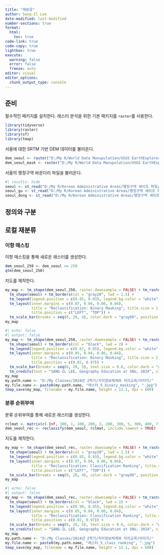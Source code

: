 ```yaml
---
title: "재분류"
author: Sang-Il Lee
date-modified: last-modified
number-sections: true
format: 
  html: 
    toc: true
code-link: true
code-copy: true
lightbox: true
execute: 
  warning: false
  error: false
  freeze: auto
editor: visual
editor_options: 
  chunk_output_type: console
---
```


## 준비

필수적인 패키지를 설치한다. 래스터 분석을 위한 기본 패키지를 `raster`를 사용한다.

```r
library(tidyverse)
library(raster)
library(sf)
library(tmap)
```

서울에 대한 SRTM 기반 DEM 데이터를 불러온다.

```r
dem_seoul <- raster("D:/My R/World Data Manupulation/USGS EarthExplorer/srtm_seoul.tif")
dem_seoul_mask <- raster("D:/My R/World Data Manupulation/USGS EarthExplorer/srtm_seoul_mask.tif")
```

서울의 행정구역 바운더리 파일을 불러온다.

```r
#| results: hide
seoul <- st_read("D:/My R/Korean Administrative Areas/행정구역 셰이프 파일/2 Original Cleaning/2023_2Q/SEOUL_SIDO_2023_2Q.shp")
seoul_gu <- st_read("D:/My R/Korean Administrative Areas/행정구역 셰이프 파일/2 Original Cleaning/2023_2Q/SEOUL_GU_2023_2Q.shp")
seoul_dong <- st_read("D:/My R/Korean Administrative Areas/행정구역 셰이프 파일/2 Original Cleaning/2023_2Q/SEOUL_EMD_2023_2Q.shp")
```

## 정의와 구분

## 로컬 재분류

### 이항 매스킹

이항 매스킹을 통해 새로운 래스터를 생성한다.

```r
dem_seoul_250 <- dem_seoul >= 250
qtm(dem_seoul_250)
```

지도를 제작한다.

```r
my_map <- tm_shape(dem_seoul_250, raster.downsample = FALSE) + tm_raster(style = "cat", labels = c("No", "Yes"), title = "Elev. >= 250") +
  tm_shape(seoul) + tm_borders(col = "gray20", lwd = 1.5) +
  tm_legend(legend.position = c(0.85, 0.03), legend.bg.color = "white", legend.bg.alpha = 0.6) +
  tm_layout(inner.margins = c(0.07, 0.04, 0.06, 0.04), 
            title = "Reclassification: Binary Masking", title.size = 1, 
            title.position = c("LEFT", "TOP")) + 
  tm_scale_bar(breaks = seq(0, 20, 4), color.dark = "gray60", position = c(0.03, 0.01))
my_map
```

```r
#| echo: false
#| output: false
my_map <- tm_shape(dem_seoul_250, raster.downsample = FALSE) + tm_raster(style = "cat", labels = c("No", "Yes"), title = "Elev. >= 250") +
  tm_shape(seoul) + tm_borders(col = "black", lwd = 2) +
  tm_legend(legend.position = c(0.87, 0.05), legend.bg.color = "white", legend.bg.alpha = 0.6, legend.title.size = 1.5, legend.text.size = 1.2) +
  tm_layout(inner.margins = c(0.05, 0.04, 0.06, 0.04), 
            title = "Reclassification: Binary Masking", title.size = 2,
            title.position = c(0.02, 0.97)) + 
  tm_scale_bar(breaks = seq(0, 20, 5), text.size = 0.6, color.dark = "gray60", position = c(0.03, 0.01)) +
  tm_credits(text = "SANG-IL LEE, Geography Education at SNU, 2024", size = 0.8, position = c(0.76, 0.01))
my_map
my.path.name <- "D:/My Classes/2024년 2학기/지리정보체계와 지리교육/이미지/"
my.file.name <- paste0(my.path.name, "래스터_5_binary_masking", ".jpg")
tmap_save(my_map, filename = my.file.name, height = 12.1, dpi = 600)
```

### 분류 순위부여

분류 순위부여를 통해 새로운 래스터를 생성한다.

```r
rclmat <- matrix(c(-Inf, 100, 1, 100, 200, 3, 200, 300, 5, 300, 400, 7, 400, Inf, 9), ncol = 3, byrow = TRUE)
dem_seoul_rec <- reclassify(dem_seoul, rclmat, include.lowest = TRUE)
```

지도를 제작한다.

```r
my_map <- tm_shape(dem_seoul_rec, raster.downsample = FALSE) + tm_raster(style = "cat", title = "Classes") +
  tm_shape(seoul) + tm_borders(col = "gray20", lwd = 1.5) +
  tm_legend(legend.position = c(0.85, 0.03), legend.bg.color = "white", legend.bg.alpha = 0.6) +
  tm_layout(inner.margins = c(0.07, 0.04, 0.06, 0.04), 
            title = "Reclassification: Classification Ranking", title.size = 1, 
            title.position = c("LEFT", "TOP")) + 
  tm_scale_bar(breaks = seq(0, 20, 4), color.dark = "gray60", position = c(0.03, 0.01))
my_map
```

```r
#| echo: false
#| output: false
my_map <- tm_shape(dem_seoul_rec, raster.downsample = FALSE) + tm_raster(style = "cat", title = "Classes") +
  tm_shape(seoul) + tm_borders(col = "black", lwd = 2) +
  tm_legend(legend.position = c(0.90, 0.05), legend.bg.color = "white", legend.bg.alpha = 0.6, legend.title.size = 1.5, legend.text.size = 1.2) +
  tm_layout(inner.margins = c(0.05, 0.04, 0.06, 0.04), 
            title = "Reclassification: Classification Ranking", title.size = 2,
            title.position = c(0.02, 0.97)) + 
  tm_scale_bar(breaks = seq(0, 20, 5), text.size = 0.6, color.dark = "gray60", position = c(0.03, 0.01)) +
  tm_credits(text = "SANG-IL LEE, Geography Education at SNU, 2024", size = 0.8, position = c(0.76, 0.01))
my_map
my.path.name <- "D:/My Classes/2024년 2학기/지리정보체계와 지리교육/이미지/"
my.file.name <- paste0(my.path.name, "래스터_5_class_ranking", ".jpg")
tmap_save(my_map, filename = my.file.name, height = 12.1, dpi = 600)
```
